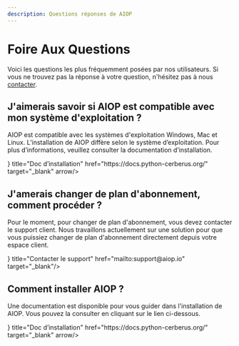 ```yaml
---
description: Questions réponses de AIOP
---
```


# Foire Aux Questions

Voici les questions les plus fréquemment posées par nos utilisateurs. Si vous ne trouvez pas la réponse à votre question, n'hésitez pas à nous [contacter](mailto:support@aiop.io).

## J'aimerais savoir si AIOP est compatible avec mon système d'exploitation ?

AIOP est compatible avec les systèmes d'exploitation Windows, Mac et Linux. L’installation de AIOP diffère selon le système d’exploitation. Pour plus d’informations, veuillez consulter la documentation d’installation.

<Cards>
  <Card icon={<MonitorDown />}  title="Doc d’installation" href="https://docs.python-cerberus.org/" target="_blank" arrow/>
</Cards>

## J'amerais changer de plan d'abonnement, comment procéder ?

Pour le moment, pour changer de plan d'abonnement, vous devez contacter le support client. Nous travaillons actuellement sur une solution pour que vous puissiez changer de plan d'abonnement directement depuis votre espace client.

<Cards>
  <Card icon={<SendHorizontal />}  title="Contacter le support" href="mailto:support@aiop.io" target="_blank"/>
</Cards>

## Comment installer AIOP ?

Une documentation est disponible pour vous guider dans l'installation de AIOP. Vous pouvez la consulter en cliquant sur le lien ci-dessous.

<Cards>
  <Card icon={<MonitorDown />}  title="Doc d’installation" href="https://docs.python-cerberus.org/" target="_blank" arrow/>
</Cards>
